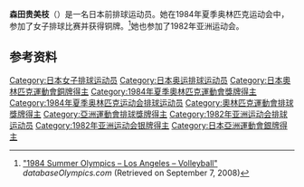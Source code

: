 {{Infobox sportsperson
| name           = 森田贵美枝
|show-medals=yes
|medaltemplates={{MedalSport | 女子[[排球|排球]]}}
{{MedalCountry | {{JPN}} }}
{{MedalCompetition|[[奥林匹克运动会|奥林匹克运动会]]}}
{{MedalBronze | [[1984年夏季奥林匹克运动会|1984年 洛杉矶]] |[[1984年夏季奧林匹克運動會排球比賽|女子团体]]}}
}}

'''森田贵美枝'''（{{bd|1958年|2月27日||}}）是一名日本前排球运动员。她在1984年夏季奥林匹克运动会中，参加了女子排球比赛并获得铜牌。<ref name=db-ol-VOL1964>[http://www.databaseolympics.com/games/gamessport.htm?g=21&sp=VOL "1984 Summer Olympics – Los Angeles – Volleyball"] {{webarchive|url=https://web.archive.org/web/20160404075002/http://databaseolympics.com/games/gamessport.htm?g=21&sp=VOL |date=2016-04-04 }} ''databaseOlympics.com'' (Retrieved on September 7, 2008)</ref>她也参加了1982年亚洲运动会。

==参考资料==
{{Reflist}}
{{DEFAULTSORT:Morita Kimie}}
[[Category:日本女子排球运动员|Category:日本女子排球运动员]]
[[Category:日本奥运排球运动员|Category:日本奥运排球运动员]]
[[Category:日本奧林匹克運動會銅牌得主|Category:日本奧林匹克運動會銅牌得主]]
[[Category:1984年夏季奧林匹克運動會獎牌得主|Category:1984年夏季奧林匹克運動會獎牌得主]]
[[Category:1984年夏季奥林匹克运动会排球运动员|Category:1984年夏季奥林匹克运动会排球运动员]]
[[Category:奧林匹克運動會排球獎牌得主|Category:奧林匹克運動會排球獎牌得主]]
[[Category:亞洲運動會排球獎牌得主|Category:亞洲運動會排球獎牌得主]]
[[Category:1982年亚洲运动会排球运动员|Category:1982年亚洲运动会排球运动员]]
[[Category:1982年亚洲运动会银牌得主|Category:1982年亚洲运动会银牌得主]]
[[Category:日本亞洲運動會銀牌得主|Category:日本亞洲運動會銀牌得主]]